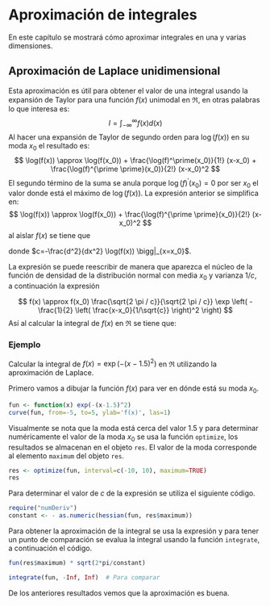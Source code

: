 # Aproximación de integrales {#aproxint}

En este capítulo se mostrará cómo aproximar integrales en una y varias dimensiones.

## Aproximación de Laplace unidimensional
Esta aproximación es útil para obtener el valor de una integral usando la expansión de Taylor para una función $f(x)$ unimodal en $\Re$, en otras palabras lo que interesa es:
$$ I = \int_{-\infty}^{\infty} f(x) d(x)$$
Al hacer una expansión de Taylor de segundo orden para $\log(f(x))$ en su moda $x_0$ el resultado es:
$$ \log(f(x)) \approx \log(f(x_0)) + \frac{\log(f)^\prime(x_0)}{1!} (x-x_0) + \frac{\log(f)^{\prime \prime}(x_0)}{2!} (x-x_0)^2 $$
El segundo término de la suma se anula porque $\log(f)^\prime(x_0)=0$ por ser $x_0$ el valor donde está el máximo de $\log(f(x))$. La expresión anterior se simplifica en:
$$ \log(f(x)) \approx \log(f(x_0)) + \frac{\log(f)^{\prime \prime}(x_0)}{2!} (x-x_0)^2 $$
al aislar $f(x)$ se tiene que

\begin{equation} \label{fx}
f(x) \approx f(x_0)  \exp \left( -\frac{c}{2} (x-x_0)^2 \right)
\end{equation}

donde $c=-\frac{d^2}{dx^2} \log(f(x)) \bigg|_{x=x_0}$.

La expresión \ref{fx} se puede reescribir de manera que aparezca el núcleo de la función de densidad de la distribución normal con media $x_0$ y varianza $1/c$, a continuación la expresión

$$
f(x) \approx f(x_0) \frac{\sqrt{2 \pi / c}}{\sqrt{2 \pi / c}}  \exp \left( -\frac{1}{2} \left( \frac{x-x_0}{1/\sqrt{c}} \right)^2 \right)
$$
Así al calcular la integral de $f(x)$ en $\Re$ se tiene que:
\begin{equation} \label{aprox_laplace}
I = \int_{-\infty}^{\infty} f(x) d(x) = f(x_0) \sqrt{2 \pi / c}
\end{equation}

### Ejemplo {-}
Calcular la integral de $f(x)=\exp \left( -(x-1.5)^2 \right)$ en $\Re$ utilizando la aproximación de Laplace.

Primero vamos a dibujar la función $f(x)$ para ver en dónde está su moda $x_0$.
```r
fun <- function(x) exp(-(x-1.5)^2)
curve(fun, from=-5, to=5, ylab='f(x)', las=1)
```

Visualmente se nota que la moda está cerca del valor 1.5 y para determinar numéricamente el valor de la moda $x_0$ se usa la función `optimize`, los resultados se almacenan en el objeto `res`. El valor de la moda corresponde al elemento `maximum` del objeto `res`.

```r
res <- optimize(fun, interval=c(-10, 10), maximum=TRUE)
res
```

Para determinar el valor de $c$ de la expresión \ref{aprox_laplace} se utiliza el siguiente código.

```r
require("numDeriv")
constant <- - as.numeric(hessian(fun, res$maximum))
```

Para obtener la aproximación de la integral se usa la expresión \ref{aprox_laplace} y para tener un punto de comparación se evalua la integral usando la función `integrate`, a continuación el código.

```r
fun(res$maximum) * sqrt(2*pi/constant)

integrate(fun, -Inf, Inf)  # Para comparar
```
De los anteriores resultados vemos que la aproximación es buena.


